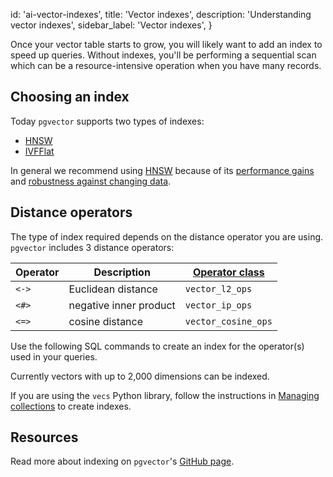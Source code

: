 
  id: 'ai-vector-indexes',
  title: 'Vector indexes',
  description: 'Understanding vector indexes',
  sidebar_label: 'Vector indexes',
}

Once your vector table starts to grow, you will likely want to add an index to speed up queries. Without indexes, you'll be performing a sequential scan which can be a resource-intensive operation when you have many records.

## Choosing an index

Today `pgvector` supports two types of indexes:

- [HNSW](/docs/guides/ai/vector-indexes/hnsw-indexes)
- [IVFFlat](/docs/guides/ai/vector-indexes/ivf-indexes)

In general we recommend using [HNSW](/docs/guides/ai/vector-indexes/hnsw-indexes) because of its [performance gains](https://supabase.com/blog/increase-performance-pgvector-hnsw#hnsw-performance-1536-dimensions) and [robustness against changing data](/docs/guides/ai/vector-indexes/hnsw-indexes#when-should-you-create-hnsw-indexes).

## Distance operators

The type of index required depends on the distance operator you are using. `pgvector` includes 3 distance operators:

| Operator | Description            | [**Operator class**](https://www.postgresql.org/docs/current/sql-createopclass.html) |
| -------- | ---------------------- | ------------------------------------------------------------------------------------ |
| `<->`    | Euclidean distance     | `vector_l2_ops`                                                                      |
| `<#>`    | negative inner product | `vector_ip_ops`                                                                      |
| `<=>`    | cosine distance        | `vector_cosine_ops`                                                                  |

Use the following SQL commands to create an index for the operator(s) used in your queries.

Currently vectors with up to 2,000 dimensions can be indexed.

If you are using the `vecs` Python library, follow the instructions in [Managing collections](/docs/guides/ai/managing-collections#create-an-index) to create indexes.

## Resources

Read more about indexing on `pgvector`'s [GitHub page](https://github.com/pgvector/pgvector#indexing).


